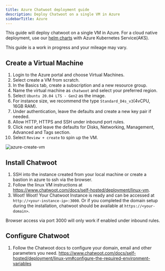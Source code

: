 ```yaml
---
title: Azure Chatwoot deployment guide
description: Deploy Chatwoot on a single VM in Azure
sidebarTitle: Azure
---
```


This guide will deploy chatwoot on a single VM in Azure. For a cloud native deployment, use our [helm charts](https://github.com/chatwoot/charts) with Azure Kubernetes Service(AKS).

<Note>
This guide is a work in progress and your mileage may vary.
</Note>

## Create a Virtual Machine

1. Login to the Azure portal and choose Virtual Machines.
2. Select create a VM from scratch.
3. In the Basics tab, create a subscription and a new resource group.
4. Name the virtual machine as `chatwoot` and select your preferred region.
5. Select `Ubuntu 20.04 LTS - Gen2` as the image.
6. For instance size, we recommend the type `Standard_D4s_v3`(4vCPU, 16GB RAM).
7. Under authentication, leave the defaults and create a new key pair if needed.
8. Allow HTTP, HTTPS and SSH under inbound port rules.
9. Click next and leave the defaults for Disks, Networking, Management, Advanced and Tags section.
10. Select `Review + create` to spin up the VM.

![azure-create-vm](/self-hosted/images/azure.png)

## Install Chatwoot

1. SSH into the instance created from your local machine or create a bastion in azure to ssh via the browser.
2. Follow the linux VM instructions at https://www.chatwoot.com/docs/self-hosted/deployment/linux-vm.
3. Woot! Woot! Your Chatwoot Instance is ready and can be accessed at `http://<your-instance-ip>:3000`. Or if you completed the domain setup during the installation, chatwoot should be available at `https://<your-domain>`.

<Note>
Browser access via port 3000 will only work if enabled under inbound rules.
</Note>

## Configure Chatwoot

1. Follow the Chatwoot docs to configure your domain, email and other parameters you need.
https://www.chatwoot.com/docs/self-hosted/deployment/linux-vm#configure-the-required-environment-variables 